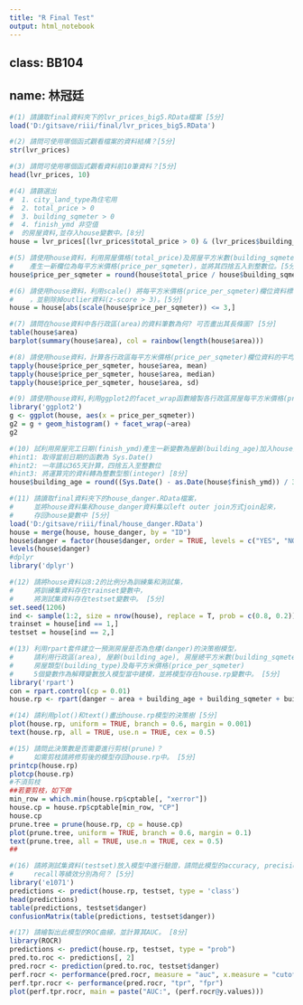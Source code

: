 ```yaml
---
title: "R Final Test"
output: html_notebook
---
```


## class: BB104
## name: 林冠廷

```r
#(1) 請讀取final資料夾下的lvr_prices_big5.RData檔案 [5分]
load('D:/gitsave/riii/final/lvr_prices_big5.RData')
```

```r
#(2) 請問可使用哪個函式觀看檔案的資料結構？[5分]
str(lvr_prices)
```

```r
#(3) 請問可使用哪個函式觀看資料前10筆資料？[5分]
head(lvr_prices, 10)
```

```r
#(4) 請篩選出
#  1. city_land_type為住宅用
#  2. total_price > 0
#  3. building_sqmeter > 0
#  4. finish_ymd 非空值
#  的房屋資料,並存入house變數中。[8分]
house = lvr_prices[(lvr_prices$total_price > 0) & (lvr_prices$building_sqmeter > 0) & !is.na(lvr_prices$finish_ymd) & (lvr_prices$city_land_type == "住"),]
```

```r
#(5) 請使用house資料，利用房屋價格(total_price)及房屋平方米數(building_sqmeter)兩欄位，
#    產生一新欄位為每平方米價格(price_per_sqmeter)，並將其四捨五入到整數位。[5分]
house$price_per_sqmeter = round(house$total_price / house$building_sqmeter)
```

```r
#(6) 請使用house資料，利用scale() 將每平方米價格(price_per_sqmeter)欄位資料標準化
#    ，並剔除掉outlier資料(z-score > 3)。[5分]
house = house[abs(scale(house$price_per_sqmeter)) <= 3,]
```

```r
#(7) 請問在house資料中各行政區(area)的資料筆數為何? 可否畫出其長條圖? [5分]
table(house$area)
barplot(summary(house$area), col = rainbow(length(house$area)))

```

```r
#(8) 請使用house資料，計算各行政區每平方米價格(price_per_sqmeter)欄位資料的平均數，中位數及標準差 [8分]
tapply(house$price_per_sqmeter, house$area, mean)
tapply(house$price_per_sqmeter, house$area, median)
tapply(house$price_per_sqmeter, house$area, sd)

```

```r
#(9) 請使用house資料,利用ggplot2的facet_wrap函數繪製各行政區房屋每平方米價格(price_per_sqmeter)的直方圖 [8分]
library('ggplot2')
g <- ggplot(house, aes(x = price_per_sqmeter))
g2 = g + geom_histogram() + facet_wrap(~area)
g2
```

```r
#(10) 試利用房屋完工日期(finish_ymd)產生一新變數為屋齡(building_age)加入house資料中。
#hint1: 取得當前日期的函數為 Sys.Date()
#hint2: 一年請以365天計算，四捨五入至整數位
#hint3: 將運算完的資料轉為整數型態(integer) [8分]
house$building_age = round((Sys.Date() - as.Date(house$finish_ymd)) / 365)
```

```r
#(11) 請讀取final資料夾下的house_danger.RData檔案，
#     並將house資料集和house_danger資料集以left outer join方式join起來，
#     存回house變數中 [5分]
load('D:/gitsave/riii/final/house_danger.RData')
house = merge(house, house_danger, by = "ID")
house$danger = factor(house$danger, order = TRUE, levels = c("YES", "NO"))
levels(house$danger)
#dplyr
library('dplyr')
```

```r
#(12) 請將house資料以8:2的比例分為訓練集和測試集，
#     將訓練集資料存在trainset變數中，
#     將測試集資料存在testset變數中。 [5分]
set.seed(1206)
ind <- sample(1:2, size = nrow(house), replace = T, prob = c(0.8, 0.2))
trainset = house[ind == 1,]
testset = house[ind == 2,]

```

```r
#(13) 利用rpart套件建立一預測房屋是否為危樓(danger)的決策樹模型，
#     請利用行政區(area), 屋齡(building_age), 房屋總平方米數(building_sqmeter),
#     房屋類型(building_type)及每平方米價格(price_per_sqmeter)
#     5個變數作為解釋變數放入模型當中建模，並將模型存在house.rp變數中。 [5分]
library('rpart')
con = rpart.control(cp = 0.01)
house.rp <- rpart(danger ~ area + building_age + building_sqmeter + building_type + price_per_sqmeter, data = trainset, control = con)

```

```r
#(14) 請利用plot()和text()畫出house.rp模型的決策樹 [5分]
plot(house.rp, uniform = TRUE, branch = 0.6, margin = 0.001)
text(house.rp, all = TRUE, use.n = TRUE, cex = 0.5)
```

```r
#(15) 請問此決策數是否需要進行剪枝(prune)？
#     如需剪枝請將修剪後的模型存回house.rp中。 [5分]
printcp(house.rp)
plotcp(house.rp)
#不須剪枝
##若要剪枝，如下做
min_row = which.min(house.rp$cptable[, "xerror"])
house.cp = house.rp$cptable[min_row, "CP"]
house.cp
prune.tree = prune(house.rp, cp = house.cp)
plot(prune.tree, uniform = TRUE, branch = 0.6, margin = 0.1)
text(prune.tree, all = TRUE, use.n = TRUE, cex = 0.5)
##
```

```r
#(16) 請將測試集資料(testset)放入模型中進行驗證，請問此模型的accuracy, precision,
#     recall等績效分別為何？ [5分]
library('e1071')
predictions <- predict(house.rp, testset, type = 'class')
head(predictions)
table(predictions, testset$danger)
confusionMatrix(table(predictions, testset$danger))
```

```r
#(17) 請繪製出此模型的ROC曲線，並計算其AUC。 [8分]
library(ROCR)
predictions <- predict(house.rp, testset, type = "prob")
pred.to.roc <- predictions[, 2]
pred.rocr <- prediction(pred.to.roc, testset$danger)
perf.rocr <- performance(pred.rocr, measure = "auc", x.measure = "cutoff")
perf.tpr.rocr <- performance(pred.rocr, "tpr", "fpr")
plot(perf.tpr.rocr, main = paste("AUC:", (perf.rocr@y.values)))
```